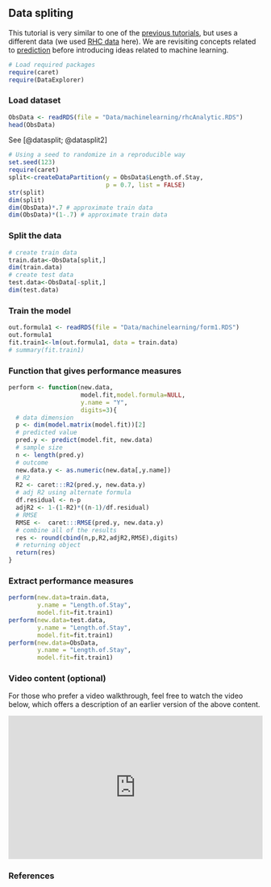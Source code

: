 ## Data spliting {.unnumbered}

::: callout-important
This tutorial is very similar to one of the [previous tutorials](predictivefactors5.html), but uses a different data (we used [RHC data](researchquestion1.html) here). We are revisiting concepts related to [prediction](predictivefactors.html) before introducing ideas related to machine learning. 
:::

```r
# Load required packages
require(caret)
require(DataExplorer)
```

### Load dataset

```r
ObsData <- readRDS(file = "Data/machinelearning/rhcAnalytic.RDS")
head(ObsData)
```

See [@datasplit; @datasplit2]

```r
# Using a seed to randomize in a reproducible way 
set.seed(123)
require(caret)
split<-createDataPartition(y = ObsData$Length.of.Stay, 
                           p = 0.7, list = FALSE)
str(split)
dim(split)
dim(ObsData)*.7 # approximate train data
dim(ObsData)*(1-.7) # approximate train data
```

### Split the data

```r
# create train data
train.data<-ObsData[split,]
dim(train.data)
# create test data
test.data<-ObsData[-split,]
dim(test.data)
```

### Train the model

```r
out.formula1 <- readRDS(file = "Data/machinelearning/form1.RDS")
out.formula1
fit.train1<-lm(out.formula1, data = train.data)
# summary(fit.train1)
```

### Function that gives performance measures

```r
perform <- function(new.data,
                    model.fit,model.formula=NULL, 
                    y.name = "Y",
                    digits=3){
  # data dimension
  p <- dim(model.matrix(model.fit))[2]
  # predicted value
  pred.y <- predict(model.fit, new.data)
  # sample size
  n <- length(pred.y)
  # outcome
  new.data.y <- as.numeric(new.data[,y.name])
  # R2
  R2 <- caret:::R2(pred.y, new.data.y)
  # adj R2 using alternate formula
  df.residual <- n-p
  adjR2 <- 1-(1-R2)*((n-1)/df.residual)
  # RMSE
  RMSE <-  caret:::RMSE(pred.y, new.data.y)
  # combine all of the results
  res <- round(cbind(n,p,R2,adjR2,RMSE),digits)
  # returning object
  return(res)
}
```

### Extract performance measures

```r
perform(new.data=train.data,
        y.name = "Length.of.Stay",
        model.fit=fit.train1)
perform(new.data=test.data,
        y.name = "Length.of.Stay",
        model.fit=fit.train1)
perform(new.data=ObsData,
        y.name = "Length.of.Stay",
        model.fit=fit.train1)
```

### Video content (optional)

::: callout-tip
For those who prefer a video walkthrough, feel free to watch the video below, which offers a description of an earlier version of the above content.
:::

::: {style="position: relative; padding-bottom: 56.25%; height: 0; overflow: hidden;"}
<iframe src="https://www.youtube.com/embed/PdrjcM_dTlw" style="position: absolute; top: 0; left: 0; width: 100%; height: 100%; border:0;" allowfullscreen>

</iframe>
:::

### References
